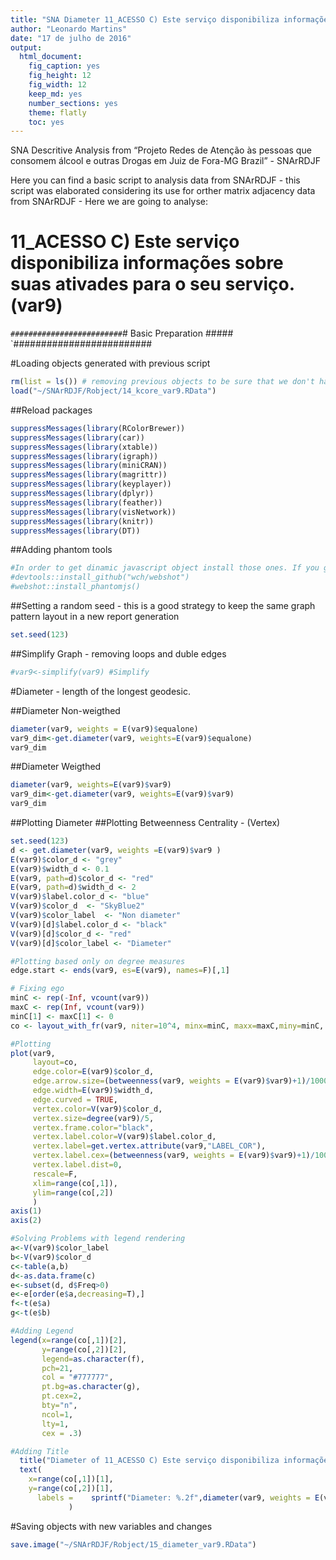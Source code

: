 ```yaml
---
title: "SNA Diameter 11_ACESSO C) Este serviço disponibiliza informações sobre suas ativades para o seu serviço. (var9)"
author: "Leonardo Martins"
date: "17 de julho de 2016"
output: 
  html_document: 
    fig_caption: yes
    fig_height: 12
    fig_width: 12
    keep_md: yes
    number_sections: yes
    theme: flatly
    toc: yes
---
```

SNA Descritive Analysis from "Projeto Redes de Atenção às pessoas que consomem álcool e outras Drogas em Juiz de Fora-MG   Brazil"  - SNArRDJF

Here you can find a basic script to analysis data from SNArRDJF - this script was elaborated considering its use for orther matrix adjacency data from SNArRDJF - Here we are going to analyse:

# 11_ACESSO C) Este serviço disponibiliza informações sobre suas ativades para o seu serviço. (var9)

`#########################
`# Basic Preparation #####
`#########################

#Loading objects generated with previous script 
```r
rm(list = ls()) # removing previous objects to be sure that we don't have objects conflicts name
load("~/SNArRDJF/Robject/14_kcore_var9.RData")
```
##Reload packages
```r
suppressMessages(library(RColorBrewer))
suppressMessages(library(car))
suppressMessages(library(xtable))
suppressMessages(library(igraph))
suppressMessages(library(miniCRAN))
suppressMessages(library(magrittr))
suppressMessages(library(keyplayer))
suppressMessages(library(dplyr))
suppressMessages(library(feather))
suppressMessages(library(visNetwork))
suppressMessages(library(knitr))
suppressMessages(library(DT))
```
##Adding phantom tools
```r
#In order to get dinamic javascript object install those ones. If you get problems installing go to Stackoverflow.com and type your error to discover what to do. In some cases the libraries need to be intalled in outside R libs.
#devtools::install_github("wch/webshot")
#webshot::install_phantomjs()
```
##Setting a random seed - this is a good strategy to keep the same graph pattern layout in a new report generation
```r
set.seed(123)
```

##Simplify Graph - removing loops and duble edges 
```r
#var9<-simplify(var9) #Simplify
```


#Diameter - length of the longest geodesic.

##Diameter Non-weigthed 
```r
diameter(var9, weights = E(var9)$equalone)
var9_dim<-get.diameter(var9, weights=E(var9)$equalone)
var9_dim
```
##Diameter Weigthed 
```r
diameter(var9, weights=E(var9)$var9)
var9_dim<-get.diameter(var9, weights=E(var9)$var9)
var9_dim
```
##Plotting Diameter
##Plotting Betweenness Centrality - (Vertex)
```r
set.seed(123)
d <- get.diameter(var9, weights =E(var9)$var9 )
E(var9)$color_d <- "grey"
E(var9)$width_d <- 0.1
E(var9, path=d)$color_d <- "red"
E(var9, path=d)$width_d <- 2
V(var9)$label.color_d <- "blue"
V(var9)$color_d  <- "SkyBlue2"
V(var9)$color_label  <- "Non diameter"
V(var9)[d]$label.color_d <- "black"
V(var9)[d]$color_d <- "red"
V(var9)[d]$color_label <- "Diameter"

#Plotting based only on degree measures 
edge.start <- ends(var9, es=E(var9), names=F)[,1]

# Fixing ego
minC <- rep(-Inf, vcount(var9))
maxC <- rep(Inf, vcount(var9))
minC[1] <- maxC[1] <- 0
co <- layout_with_fr(var9, niter=10^4, minx=minC, maxx=maxC,miny=minC, maxy=maxC, weights = E(var9)$var9)

#Plotting
plot(var9, 
     layout=co,
     edge.color=E(var9)$color_d,
     edge.arrow.size=(betweenness(var9, weights = E(var9)$var9)+1)/100000,
     edge.width=E(var9)$width_d,
     edge.curved = TRUE,
     vertex.color=V(var9)$color_d,
     vertex.size=degree(var9)/5,
     vertex.frame.color="black",
     vertex.label.color=V(var9)$label.color_d,
     vertex.label=get.vertex.attribute(var9,"LABEL_COR"),
     vertex.label.cex=(betweenness(var9, weights = E(var9)$var9)+1)/10000,
     vertex.label.dist=0,
     rescale=F,
     xlim=range(co[,1]), 
     ylim=range(co[,2])
     )
axis(1)
axis(2)

#Solving Problems with legend rendering 
a<-V(var9)$color_label 
b<-V(var9)$color_d
c<-table(a,b)
d<-as.data.frame(c)
e<-subset(d, d$Freq>0)
e<-e[order(e$a,decreasing=T),] 
f<-t(e$a)
g<-t(e$b)

#Adding Legend
legend(x=range(co[,1])[2], 
       y=range(co[,2])[2],
       legend=as.character(f),
       pch=21,
       col = "#777777", 
       pt.bg=as.character(g),
       pt.cex=2,
       bty="n", 
       ncol=1,
       lty=1,
       cex = .3)

#Adding Title
  title("Diameter of 11_ACESSO C) Este serviço disponibiliza informações sobre suas ativades para o seu serviço. (var9)", sub = "Source: from authors ")
  text( 
    x=range(co[,1])[1],
    y=range(co[,2])[1], 
      labels =    sprintf("Diameter: %.2f",diameter(var9, weights = E(var9)$var9))
             )
```
#Saving objects with new variables and changes
```r
save.image("~/SNArRDJF/Robject/15_diameter_var9.RData") 
```


